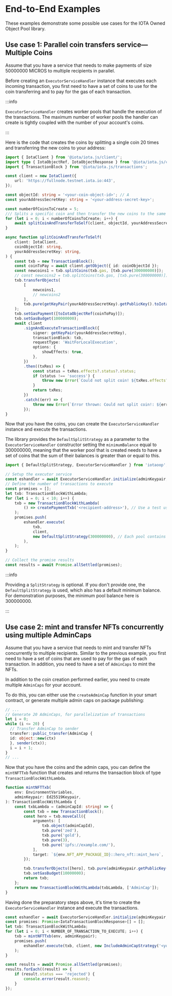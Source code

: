 
# End-to-End Examples

<Beta/>

These examples demonstrate some possible use cases for the IOTA Owned Object Pool library.

## Use case 1: Parallel coin transfers service—Multiple Coins

Assume that you have a service that needs to make payments of size 50000000 MICROS to multiple
recipients in parallel.

Before creating an `ExecutorServiceHandler` instance that executes each incoming transaction, you
first need to have a set of coins to use for the coin transferring and to pay for the gas of each
transaction.

:::info

`ExecutorServiceHandler` creates worker pools that handle the execution of the transactions. The
maximum number of worker pools the handler can create is tightly coupled with the number of your
account's coins.

:::

Here is the code that creates the coins by splitting a single coin 20 times and transferring the new
coins to your address:

```ts
import { IotaClient } from '@iota/iota.js/client/';
import type { IotaObjectRef, IotaObjectResponse } from '@iota/iota.js/client/';
import { TransactionBlock } from '@iota/iota.js/transactions';

const client = new IotaClient({
    url: 'https://fullnode.testnet.iota.io:443',
});

const objectId: string = '<your-coin-object-id>'; // A
const yourAddressSecretKey: string = '<your-address-secret-key>';

const numberOfCoinsToCreate = 5;
/// Splits a specific coin and then transfer the new coins to the same address.
for (let i = 0; i < numberOfCoinsToCreate; i++) {
    await splitCoinAndTransferToSelf(client, objectId, yourAddressSecretKey);
}

async function splitCoinAndTransferToSelf(
    client: IotaClient,
    coinObjectId: string,
    yourAddressSecretKey: string,
) {
    const txb = new TransactionBlock();
    const coinToPay = await client.getObject({ id: coinObjectId });
    const newcoins1 = txb.splitCoins(txb.gas, [txb.pure(300000000)]);
    // const newcoins2 = txb.splitCoins(txb.gas, [txb.pure(300000000)]);
    txb.transferObjects(
        [
            newcoins1,
            // newcoins2
        ],
        txb.pure(getKeyPair(yourAddressSecretKey).getPublicKey().toIotaAddress()),
    );
    txb.setGasPayment([toIotaObjectRef(coinToPay)]);
    txb.setGasBudget(100000000);
    await client
        .signAndExecuteTransactionBlock({
            signer: getKeyPair(yourAddressSecretKey),
            transactionBlock: txb,
            requestType: 'WaitForLocalExecution',
            options: {
                showEffects: true,
            },
        })
        .then((txRes) => {
            const status = txRes.effects?.status?.status;
            if (status !== 'success') {
                throw new Error(`Could not split coin! ${txRes.effects?.status?.error}`);
            }
            return txRes;
        })
        .catch((err) => {
            throw new Error(`Error thrown: Could not split coin!: ${err}`);
        });
}
```

Now that you have the coins, you can create the `ExecutorServiceHandler` instance and execute the
transactions.

The library provides the `DefaultSplitStrategy` as a parameter to the `ExecutorServiceHandler`
constructor setting the `minimumBalance` equal to 300000000, meaning that the worker pool that is
created needs to have a set of coins that the sum of their balances is greater than or equal to
this.

```ts
import { DefaultSplitStrategy, ExecutorServiceHandler } from 'iotaoop';

// Setup the executor service
const eshandler = await ExecutorServiceHandler.initialize(adminKeypair, client);
// Define the number of transactions to execute
const promises = [];
let txb: TransactionBlockWithLambda;
for (let i = 0; i < 10; i++) {
    txb = new TransactionBlockWithLambda(
        () => createPaymentTxb('<recipient-address>'), // Use a test user address to receive the txbs
    );
    promises.push(
        eshandler.execute(
            txb,
            client,
            new DefaultSplitStrategy(300000000), // Each pool contains coins with a total balance of 300000000 MICROS
        ),
    );
}

// Collect the promise results
const results = await Promise.allSettled(promises);
```

:::info

Providing a `SplitStrategy` is optional. If you don't provide one, the `DefaultSplitStrategy` is
used, which also has a default minimum balance. For demonstration purposes, the minimum pool
balance here is 300000000.

:::

## Use case 2: mint and transfer NFTs concurrently using multiple AdminCaps

Assume that you have a service that needs to mint and transfer NFTs concurrently to multiple
recipients. Similar to the previous example, you first need to have a set of coins that are used to
pay for the gas of each transaction. In addition, you need to have a set of `AdminCaps` to mint the
NFTs.

In addition to the coin creation performed earlier, you need to create multiple `AdminCaps` for your
account.

To do this, you can either use the `createAdminCap` function in your smart contract, or generate
multiple admin caps on package publishing:

```ts
// ...
// Generate 20 AdminCaps, for parallelization of transactions
let i = 0;
while (i <= 20) {
  // Transfer AdminCap to sender
  transfer::public_transfer(AdminCap {
  id: object::new(ctx)
  }, sender(ctx));
  i = i + 1;
}
// ...
```

Now that you have the coins and the admin caps, you can define the `mintNFTTxb` function that
creates and returns the transaction block of type `TransactionBlockWithLambda`.

```ts
function mintNFTTxb(
    env: EnvironmentVariables,
    adminKeypair: Ed25519Keypair,
): TransactionBlockWithLambda {
    const txbLambda = (adminCapId: string) => {
        const txb = new TransactionBlock();
        const hero = txb.moveCall({
            arguments: [
                txb.object(adminCapId),
                txb.pure('zed'),
                txb.pure('gold'),
                txb.pure(3),
                txb.pure('ipfs://example.com/'),
            ],
            target: `${env.NFT_APP_PACKAGE_ID}::hero_nft::mint_hero`,
        });

        txb.transferObjects([hero], txb.pure(adminKeypair.getPublicKey().toIotaAddress()));
        txb.setGasBudget(10000000);
        return txb;
    };
    return new TransactionBlockWithLambda(txbLambda, ['AdminCap']);
}
```

Having done the preparatory steps above, it's time to create the `ExecutorServiceHandler` instance
and execute the transactions.

```ts
const eshandler = await ExecutorServiceHandler.initialize(adminKeypair, client);
const promises: Promise<IotaTransactionBlockResponse>[] = [];
let txb: TransactionBlockWithLambda;
for (let i = 0; i < NUMBER_OF_TRANSACTION_TO_EXECUTE; i++) {
    txb = mintNFTTxb(env, adminKeypair);
    promises.push(
        eshandler.execute(txb, client, new IncludeAdminCapStrategy('<your-nft-package-id>')),
    );
}

const results = await Promise.allSettled(promises);
results.forEach((result) => {
    if (result.status === 'rejected') {
        console.error(result.reason);
    }
});
```
